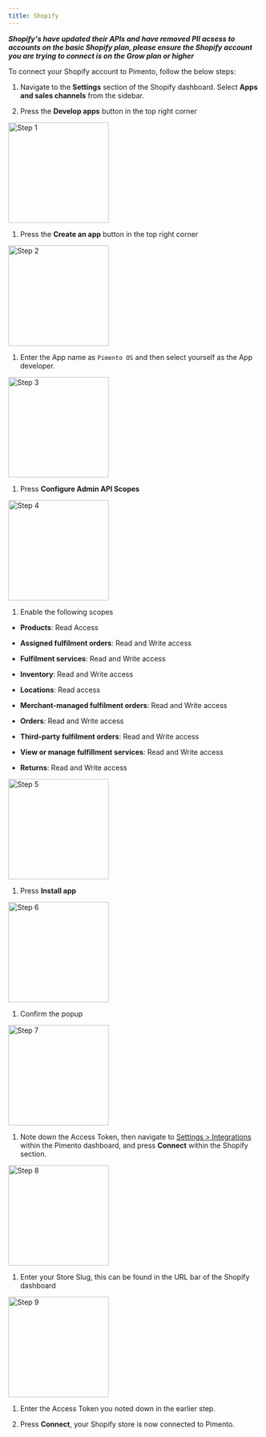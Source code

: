 ```yaml
---
title: Shopify
---
```


***Shopify's have updated their APIs and have removed PII acsess to accounts on the basic Shopify plan, please ensure the Shopify account you are trying to connect is on the Grow plan or higher***

To connect your Shopify account to Pimento, follow the below steps:

1. Navigate to the **Settings** section of the Shopify dashboard. Select **Apps and sales channels** from the sidebar.

2. Press the **Develop apps** button in the top right corner

<img height="200" alt="Step 1" src="/images/shopify-1.png" />

1. Press the **Create an app** button in the top right corner

<img height="200" alt="Step 2" src="/images/shopify-2.png" />

1. Enter the App name as `Pimento OS` and then select yourself as the App developer.

<img height="200" alt="Step 3" src="/images/shopify-3.png" />

1. Press **Configure Admin API Scopes**

<img height="200" alt="Step 4" src="/images/shopify-4.png" />

1. Enable the following scopes

* **Products**: Read Access

* **Assigned fulfilment orders**: Read and Write access

* **Fulfilment services**: Read and Write access

* **Inventory**: Read and Write access

* **Locations**: Read access

* **Merchant-managed fulfilment orders**: Read and Write access

* **Orders**: Read and Write access

* **Third-party fulfilment orders**: Read and Write access

* **View or manage fulfillment services**: Read and Write access

* **Returns**: Read and Write access

<img height="200" alt="Step 5" src="/images/shopify-5.png" />

1. Press **Install app**

<img height="200" alt="Step 6" src="/images/shopify-6.png" />

1. Confirm the popup

<img height="200" alt="Step 7" src="/images/shopify-7.png" />

1. Note down the Access Token, then navigate to [Settings > Integrations](https://web.tryhutch.co.uk/clients/settings/integrations) within the Pimento dashboard, and press **Connect** within the Shopify section.

<img height="200" alt="Step 8" src="/images/shopify-8.png" />

1. Enter your Store Slug, this can be found in the URL bar of the Shopify dashboard

<img height="200" alt="Step 9" src="/images/shopify-9.png" />

1. Enter the Access Token you noted down in the earlier step.

2. Press **Connect**, your Shopify store is now connected to Pimento.
